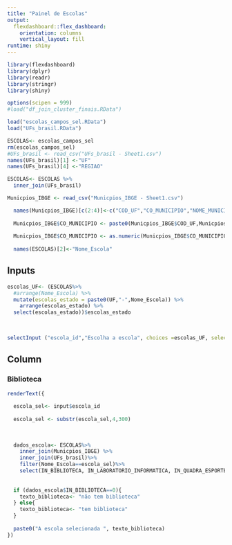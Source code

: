 ---
title: "Painel de Escolas"
output: 
  flexdashboard::flex_dashboard:
    orientation: columns
    vertical_layout: fill
runtime: shiny
---

```{r setup, include=FALSE}
library(flexdashboard)
library(dplyr)
library(readr)
library(stringr)
library(shiny)

options(scipen = 999)
#load("df_join_cluster_finais.RData")

load("escolas_campos_sel.RData")
load("UFs_brasil.RData")

ESCOLAS<- escolas_campos_sel
rm(escolas_campos_sel)
#UFs_brasil <- read_csv("UFs_brasil - Sheet1.csv")
names(UFs_brasil)[1] <-"UF"
names(UFs_brasil)[4] <-"REGIAO"

ESCOLAS<- ESCOLAS %>%
  inner_join(UFs_brasil)

Municpios_IBGE <- read_csv("Municpios_IBGE - Sheet1.csv")

  names(Municpios_IBGE)[c(2:4)]<-c("COD_UF","CO_MUNICIPIO","NOME_MUNICIPIO")
  
  Municpios_IBGE$CO_MUNICIPIO <- paste0(Municpios_IBGE$COD_UF,Municpios_IBGE$CO_MUNICIPIO)
  
  Municpios_IBGE$CO_MUNICIPIO <- as.numeric(Municpios_IBGE$CO_MUNICIPIO)
  
  names(ESCOLAS)[2]<-"Nome_Escola" 


```


Inputs {.sidebar data-width=200}
-----------------------------------------------------------------------


```{r}

escolas_UF<- (ESCOLAS%>%
  #arrange(Nome_Escola) %>%
  mutate(escolas_estado = paste0(UF,"-",Nome_Escola)) %>%
    arrange(escolas_estado) %>%
  select(escolas_estado))$escolas_estado
  
  

selectInput ("escola_id","Escolha a escola", choices =escolas_UF, selected = escolas_UF[1] ,multiple = FALSE) 

```


Column 
-----------------------------------------------------------------------

### Biblioteca


```{r}

renderText({
  
  escola_sel<- input$escola_id
  
  escola_sel <- substr(escola_sel,4,300)
  
  
  
  dados_escola<- ESCOLAS%>%
    inner_join(Municpios_IBGE) %>%
    inner_join(UFs_brasil)%>%
    filter(Nome_Escola==escola_sel)%>%
    select(IN_BIBLIOTECA, IN_LABORATORIO_INFORMATICA, IN_QUADRA_ESPORTES, IN_INTERNET, UF, CO_MUNICIPIO,NOME_MUNICIPIO, REGIAO)
  
  
  if (dados_escola$IN_BIBLIOTECA==0){
    texto_biblioteca<- "não tem biblioteca"
  } else{
    texto_biblioteca<- "tem biblioteca"
  }
  
  paste0("A escola selecionada ", texto_biblioteca)
})

```

